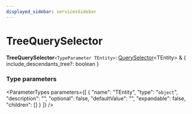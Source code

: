 ```yaml
---
displayed_sidebar: servicesSidebar
---
```



# TreeQuerySelector

 **TreeQuerySelector**`<TypeParameter TEntity>`: [QuerySelector](QuerySelector.mdx)&#60;TEntity&#62; & &#123; include_descendants_tree?: boolean  &#125;

### Type parameters

<ParameterTypes parameters={[
  {
    "name": "TEntity",
    "type": "`object`",
    "description": "",
    "optional": false,
    "defaultValue": "",
    "expandable": false,
    "children": []
  }
]} />
